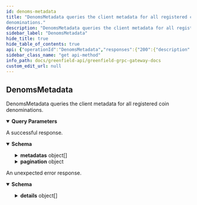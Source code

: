 ```yaml
---
id: denoms-metadata
title: "DenomsMetadata queries the client metadata for all registered coin
denominations."
description: "DenomsMetadata queries the client metadata for all registered coin"
sidebar_label: "DenomsMetadata"
hide_title: true
hide_table_of_contents: true
api: {"operationId":"DenomsMetadata","responses":{"200":{"description":"A successful response.","content":{"*/*":{"schema":{"type":"object","properties":{"metadatas":{"type":"array","items":{"type":"object","properties":{"description":{"type":"string"},"denom_units":{"type":"array","items":{"type":"object","properties":{"denom":{"type":"string","description":"denom represents the string name of the given denom unit (e.g uatom)."},"exponent":{"type":"integer","format":"int64","description":"exponent represents power of 10 exponent that one must\nraise the base_denom to in order to equal the given DenomUnit's denom\n1 denom = 10^exponent base_denom\n(e.g. with a base_denom of uatom, one can create a DenomUnit of 'atom' with\nexponent = 6, thus: 1 atom = 10^6 uatom)."},"aliases":{"type":"array","items":{"type":"string"},"title":"aliases is a list of string aliases for the given denom"}},"description":"DenomUnit represents a struct that describes a given\ndenomination unit of the basic token."},"title":"denom_units represents the list of DenomUnit's for a given coin"},"base":{"type":"string","description":"base represents the base denom (should be the DenomUnit with exponent = 0)."},"display":{"type":"string","description":"display indicates the suggested denom that should be\ndisplayed in clients."},"name":{"type":"string","description":"Since: cosmos-sdk 0.43","title":"name defines the name of the token (eg: Cosmos Atom)"},"symbol":{"type":"string","description":"symbol is the token symbol usually shown on exchanges (eg: ATOM). This can\nbe the same as the display.\n\nSince: cosmos-sdk 0.43"},"uri":{"type":"string","description":"URI to a document (on or off-chain) that contains additional information. Optional.\n\nSince: cosmos-sdk 0.46"},"uri_hash":{"type":"string","description":"URIHash is a sha256 hash of a document pointed by URI. It's used to verify that\nthe document didn't change. Optional.\n\nSince: cosmos-sdk 0.46"}},"description":"Metadata represents a struct that describes\na basic token."},"description":"metadata provides the client information for all the registered tokens."},"pagination":{"description":"pagination defines the pagination in the response.","type":"object","properties":{"next_key":{"type":"string","format":"byte","description":"next_key is the key to be passed to PageRequest.key to\nquery the next page most efficiently. It will be empty if\nthere are no more results."},"total":{"type":"string","format":"uint64","title":"total is total number of results available if PageRequest.count_total\nwas set, its value is undefined otherwise"}}}},"description":"QueryDenomsMetadataResponse is the response type for the Query/DenomsMetadata RPC\nmethod."}}}},"default":{"description":"An unexpected error response.","content":{"*/*":{"schema":{"type":"object","properties":{"error":{"type":"string"},"code":{"type":"integer","format":"int32"},"message":{"type":"string"},"details":{"type":"array","items":{"type":"object","properties":{"type_url":{"type":"string"},"value":{"type":"string","format":"byte"}}}}}}}}}},"parameters":[{"name":"pagination.key","description":"key is a value returned in PageResponse.next_key to begin\nquerying the next page most efficiently. Only one of offset or key\nshould be set.","in":"query","required":false,"schema":{"type":"string","format":"byte"}},{"name":"pagination.offset","description":"offset is a numeric offset that can be used when key is unavailable.\nIt is less efficient than using key. Only one of offset or key should\nbe set.","in":"query","required":false,"schema":{"type":"string","format":"uint64"}},{"name":"pagination.limit","description":"limit is the total number of results to be returned in the result page.\nIf left empty it will default to a value to be set by each app.","in":"query","required":false,"schema":{"type":"string","format":"uint64"}},{"name":"pagination.count_total","description":"count_total is set to true  to indicate that the result set should include\na count of the total number of items available for pagination in UIs.\ncount_total is only respected when offset is used. It is ignored when key\nis set.","in":"query","required":false,"schema":{"type":"boolean"}},{"name":"pagination.reverse","description":"reverse is set to true if results are to be returned in the descending order.\n\nSince: cosmos-sdk 0.43","in":"query","required":false,"schema":{"type":"boolean"}}],"tags":["Query"],"description":"DenomsMetadata queries the client metadata for all registered coin\ndenominations.","method":"get","path":"/cosmos/bank/v1beta1/denoms_metadata","info":{"title":"Greenfield - gRPC Gateway docs","description":"A REST interface for state queries","version":"1.0.0"},"postman":{"name":"DenomsMetadata queries the client metadata for all registered coin\ndenominations.","description":{"type":"text/plain"},"url":{"path":["cosmos","bank","v1beta1","denoms_metadata"],"host":["{{baseUrl}}"],"query":[{"disabled":false,"description":{"content":"key is a value returned in PageResponse.next_key to begin\nquerying the next page most efficiently. Only one of offset or key\nshould be set.","type":"text/plain"},"key":"pagination.key","value":""},{"disabled":false,"description":{"content":"offset is a numeric offset that can be used when key is unavailable.\nIt is less efficient than using key. Only one of offset or key should\nbe set.","type":"text/plain"},"key":"pagination.offset","value":""},{"disabled":false,"description":{"content":"limit is the total number of results to be returned in the result page.\nIf left empty it will default to a value to be set by each app.","type":"text/plain"},"key":"pagination.limit","value":""},{"disabled":false,"description":{"content":"count_total is set to true  to indicate that the result set should include\na count of the total number of items available for pagination in UIs.\ncount_total is only respected when offset is used. It is ignored when key\nis set.","type":"text/plain"},"key":"pagination.count_total","value":""},{"disabled":false,"description":{"content":"reverse is set to true if results are to be returned in the descending order.\n\nSince: cosmos-sdk 0.43","type":"text/plain"},"key":"pagination.reverse","value":""}],"variable":[]},"header":[{"key":"Accept","value":"*/*"}],"method":"GET"}}
sidebar_class_name: "get api-method"
info_path: docs/greenfield-api/greenfield-grpc-gateway-docs
custom_edit_url: null
---
```



## DenomsMetadata 

DenomsMetadata queries the client metadata for all registered coin
denominations.

<details style={{"marginBottom":"1rem"}} data-collapsed={false} open={true}><summary style={{}}><strong>Query Parameters</strong></summary><div><ul><ParamsItem className={"paramsItem"} param={{"name":"pagination.key","description":"key is a value returned in PageResponse.next_key to begin\nquerying the next page most efficiently. Only one of offset or key\nshould be set.","in":"query","required":false,"schema":{"type":"string","format":"byte"}}}></ParamsItem><ParamsItem className={"paramsItem"} param={{"name":"pagination.offset","description":"offset is a numeric offset that can be used when key is unavailable.\nIt is less efficient than using key. Only one of offset or key should\nbe set.","in":"query","required":false,"schema":{"type":"string","format":"uint64"}}}></ParamsItem><ParamsItem className={"paramsItem"} param={{"name":"pagination.limit","description":"limit is the total number of results to be returned in the result page.\nIf left empty it will default to a value to be set by each app.","in":"query","required":false,"schema":{"type":"string","format":"uint64"}}}></ParamsItem><ParamsItem className={"paramsItem"} param={{"name":"pagination.count_total","description":"count_total is set to true  to indicate that the result set should include\na count of the total number of items available for pagination in UIs.\ncount_total is only respected when offset is used. It is ignored when key\nis set.","in":"query","required":false,"schema":{"type":"boolean"}}}></ParamsItem><ParamsItem className={"paramsItem"} param={{"name":"pagination.reverse","description":"reverse is set to true if results are to be returned in the descending order.\n\nSince: cosmos-sdk 0.43","in":"query","required":false,"schema":{"type":"boolean"}}}></ParamsItem></ul></div></details><div><ApiTabs><TabItem label={"200"} value={"200"}><div>

A successful response.

</div><div><MimeTabs schemaType={"response"}><TabItem label={"*/*"} value={"*/*"}><SchemaTabs><TabItem label={"Schema"} value={"Schema"}><details style={{}} data-collapsed={false} open={true}><summary style={{"textAlign":"left"}}><strong>Schema</strong></summary><div style={{"textAlign":"left","marginLeft":"1rem"}}></div><ul style={{"marginLeft":"1rem"}}><SchemaItem collapsible={true} className={"schemaItem"}><details style={{}}><summary style={{}}><strong>metadatas</strong><span style={{"opacity":"0.6"}}> object[]</span></summary><div style={{"marginLeft":"1rem"}}><div style={{"marginTop":".5rem","marginBottom":".5rem"}}>

metadata provides the client information for all the registered tokens.

</div><li><div style={{"fontSize":"var(--ifm-code-font-size)","opacity":"0.6","marginLeft":"-.5rem","paddingBottom":".5rem"}}>Array [</div></li><SchemaItem collapsible={false} name={"description"} required={false} schemaName={"string"} qualifierMessage={undefined} schema={{"type":"string"}}></SchemaItem><SchemaItem collapsible={true} className={"schemaItem"}><details style={{}}><summary style={{}}><strong>denom_units</strong><span style={{"opacity":"0.6"}}> object[]</span></summary><div style={{"marginLeft":"1rem"}}><li><div style={{"fontSize":"var(--ifm-code-font-size)","opacity":"0.6","marginLeft":"-.5rem","paddingBottom":".5rem"}}>Array [</div></li><SchemaItem collapsible={false} name={"denom"} required={false} schemaName={"string"} qualifierMessage={undefined} schema={{"type":"string","description":"denom represents the string name of the given denom unit (e.g uatom)."}}></SchemaItem><SchemaItem collapsible={false} name={"exponent"} required={false} schemaName={"int64"} qualifierMessage={undefined} schema={{"type":"integer","format":"int64","description":"exponent represents power of 10 exponent that one must\nraise the base_denom to in order to equal the given DenomUnit's denom\n1 denom = 10^exponent base_denom\n(e.g. with a base_denom of uatom, one can create a DenomUnit of 'atom' with\nexponent = 6, thus: 1 atom = 10^6 uatom)."}}></SchemaItem><SchemaItem collapsible={false} name={"aliases"} required={false} schemaName={"string[]"} qualifierMessage={undefined} schema={{"type":"array","items":{"type":"string"},"title":"aliases is a list of string aliases for the given denom"}}></SchemaItem><li><div style={{"fontSize":"var(--ifm-code-font-size)","opacity":"0.6","marginLeft":"-.5rem"}}>]</div></li></div></details></SchemaItem><SchemaItem collapsible={false} name={"base"} required={false} schemaName={"string"} qualifierMessage={undefined} schema={{"type":"string","description":"base represents the base denom (should be the DenomUnit with exponent = 0)."}}></SchemaItem><SchemaItem collapsible={false} name={"display"} required={false} schemaName={"string"} qualifierMessage={undefined} schema={{"type":"string","description":"display indicates the suggested denom that should be\ndisplayed in clients."}}></SchemaItem><SchemaItem collapsible={false} name={"name"} required={false} schemaName={"name defines the name of the token (eg: Cosmos Atom)"} qualifierMessage={undefined} schema={{"type":"string","description":"Since: cosmos-sdk 0.43","title":"name defines the name of the token (eg: Cosmos Atom)"}}></SchemaItem><SchemaItem collapsible={false} name={"symbol"} required={false} schemaName={"string"} qualifierMessage={undefined} schema={{"type":"string","description":"symbol is the token symbol usually shown on exchanges (eg: ATOM). This can\nbe the same as the display.\n\nSince: cosmos-sdk 0.43"}}></SchemaItem><SchemaItem collapsible={false} name={"uri"} required={false} schemaName={"string"} qualifierMessage={undefined} schema={{"type":"string","description":"URI to a document (on or off-chain) that contains additional information. Optional.\n\nSince: cosmos-sdk 0.46"}}></SchemaItem><SchemaItem collapsible={false} name={"uri_hash"} required={false} schemaName={"string"} qualifierMessage={undefined} schema={{"type":"string","description":"URIHash is a sha256 hash of a document pointed by URI. It's used to verify that\nthe document didn't change. Optional.\n\nSince: cosmos-sdk 0.46"}}></SchemaItem><li><div style={{"fontSize":"var(--ifm-code-font-size)","opacity":"0.6","marginLeft":"-.5rem"}}>]</div></li></div></details></SchemaItem><SchemaItem collapsible={true} className={"schemaItem"}><details style={{}}><summary style={{}}><strong>pagination</strong><span style={{"opacity":"0.6"}}> object</span></summary><div style={{"marginLeft":"1rem"}}><div style={{"marginTop":".5rem","marginBottom":".5rem"}}>

pagination defines the pagination in the response.

</div><SchemaItem collapsible={false} name={"next_key"} required={false} schemaName={"byte"} qualifierMessage={undefined} schema={{"type":"string","format":"byte","description":"next_key is the key to be passed to PageRequest.key to\nquery the next page most efficiently. It will be empty if\nthere are no more results."}}></SchemaItem><SchemaItem collapsible={false} name={"total"} required={false} schemaName={"uint64"} qualifierMessage={undefined} schema={{"type":"string","format":"uint64","title":"total is total number of results available if PageRequest.count_total\nwas set, its value is undefined otherwise"}}></SchemaItem></div></details></SchemaItem></ul></details></TabItem><TabItem label={"Example (from schema)"} value={"Example (from schema)"}><ResponseSamples responseExample={"{\n  \"metadatas\": [\n    {\n      \"description\": \"string\",\n      \"denom_units\": [\n        {\n          \"denom\": \"string\",\n          \"exponent\": 0,\n          \"aliases\": [\n            \"string\"\n          ]\n        }\n      ],\n      \"base\": \"string\",\n      \"display\": \"string\",\n      \"name\": \"string\",\n      \"symbol\": \"string\",\n      \"uri\": \"string\",\n      \"uri_hash\": \"string\"\n    }\n  ],\n  \"pagination\": {\n    \"next_key\": \"string\",\n    \"total\": \"string\"\n  }\n}"} language={"json"}></ResponseSamples></TabItem></SchemaTabs></TabItem></MimeTabs></div></TabItem><TabItem label={"default"} value={"default"}><div>

An unexpected error response.

</div><div><MimeTabs schemaType={"response"}><TabItem label={"*/*"} value={"*/*"}><SchemaTabs><TabItem label={"Schema"} value={"Schema"}><details style={{}} data-collapsed={false} open={true}><summary style={{"textAlign":"left"}}><strong>Schema</strong></summary><div style={{"textAlign":"left","marginLeft":"1rem"}}></div><ul style={{"marginLeft":"1rem"}}><SchemaItem collapsible={false} name={"error"} required={false} schemaName={"string"} qualifierMessage={undefined} schema={{"type":"string"}}></SchemaItem><SchemaItem collapsible={false} name={"code"} required={false} schemaName={"int32"} qualifierMessage={undefined} schema={{"type":"integer","format":"int32"}}></SchemaItem><SchemaItem collapsible={false} name={"message"} required={false} schemaName={"string"} qualifierMessage={undefined} schema={{"type":"string"}}></SchemaItem><SchemaItem collapsible={true} className={"schemaItem"}><details style={{}}><summary style={{}}><strong>details</strong><span style={{"opacity":"0.6"}}> object[]</span></summary><div style={{"marginLeft":"1rem"}}><li><div style={{"fontSize":"var(--ifm-code-font-size)","opacity":"0.6","marginLeft":"-.5rem","paddingBottom":".5rem"}}>Array [</div></li><SchemaItem collapsible={false} name={"type_url"} required={false} schemaName={"string"} qualifierMessage={undefined} schema={{"type":"string"}}></SchemaItem><SchemaItem collapsible={false} name={"value"} required={false} schemaName={"byte"} qualifierMessage={undefined} schema={{"type":"string","format":"byte"}}></SchemaItem><li><div style={{"fontSize":"var(--ifm-code-font-size)","opacity":"0.6","marginLeft":"-.5rem"}}>]</div></li></div></details></SchemaItem></ul></details></TabItem><TabItem label={"Example (from schema)"} value={"Example (from schema)"}><ResponseSamples responseExample={"{\n  \"error\": \"string\",\n  \"code\": 0,\n  \"message\": \"string\",\n  \"details\": [\n    {\n      \"type_url\": \"string\",\n      \"value\": \"string\"\n    }\n  ]\n}"} language={"json"}></ResponseSamples></TabItem></SchemaTabs></TabItem></MimeTabs></div></TabItem></ApiTabs></div>
      